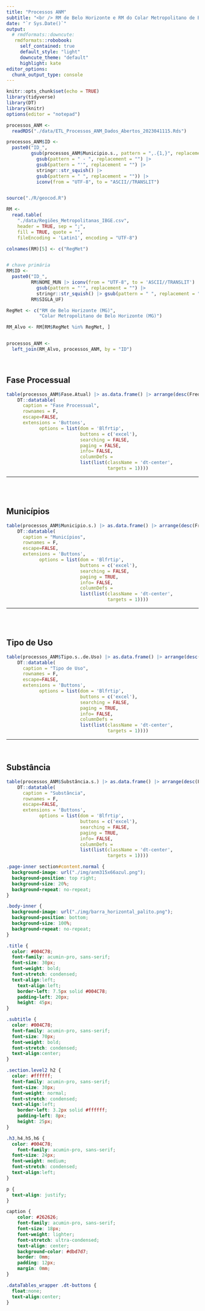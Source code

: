 ```yaml
---
title: "Processos ANM"
subtitle: "<br /> RM de Belo Horizonte e RM do Colar Metropolitano de Belo Horizonte"
date: "`r Sys.Date()`"
output:
  # rmdformats::downcute:  
   rmdformats::robobook:    
     self_contained: true
     default_style: "light"
     downcute_theme: "default"
     highlight: kate
editor_options: 
  chunk_output_type: console
---
```


```r
knitr::opts_chunk$set(echo = TRUE)
library(tidyverse)
library(DT)
library(knitr)
options(editor = "notepad")
```


```r
processos_ANM <- 
  readRDS("./data/ETL_Processos_ANM_Dados_Abertos_2023041115.Rds")

processos_ANM$ID <- 
  paste0("ID_", 
         gsub(processos_ANM$Municipio.s., pattern = ",.{1,}", replacement = "") |> 
           gsub(pattern = " - ", replacement = "") |> 
           gsub(pattern = "'", replacement = "") |> 
           stringr::str_squish() |> 
           gsub(pattern = " ", replacement = "")) |> 
           iconv(from = "UTF-8", to = "ASCII//TRANSLIT")


source("./R/geocod.R")

RM <-
  read.table(
    "./data/Regiões_Metropolitanas_IBGE.csv",
    header = TRUE, sep = ";",
    fill = TRUE, quote = "",
    fileEncoding = 'Latin1', encoding = "UTF-8")

colnames(RM)[5] <- c("RegMet")


# chave primária
RM$ID <- 
  paste0("ID_",
         RM$NOME_MUN |> iconv(from = "UTF-8", to = 'ASCII//TRANSLIT') |> 
           gsub(pattern = "'", replacement = "") |> 
           stringr::str_squish() |> gsub(pattern = " ", replacement = ""),
         RM$SIGLA_UF)


```

```r

RegMet <- c("RM de Belo Horizonte (MG)", 
            "Colar Metropolitano de Belo Horizonte (MG)")

RM_Alvo <- RM[RM$RegMet %in% RegMet, ]


processos_ANM <- 
  left_join(RM_Alvo, processos_ANM, by = "ID")

```

<br />

## Fase Processual

```r

table(processos_ANM$Fase.Atual) |> as.data.frame() |> arrange(desc(Freq)) |> 
    DT::datatable(
      caption = "Fase Processual",
      rownames = F,
      escape=FALSE,
      extensions = 'Buttons',
            options = list(dom = 'Blfrtip', 
                           buttons = c('excel'),
                           searching = FALSE,
                           paging = FALSE,
                           info= FALSE,
                           columnDefs = 
                           list(list(className = 'dt-center', 
                                     targets = 1))))

```

***

<br /><br />

## Municípios

```r

table(processos_ANM$Municipio.s.) |> as.data.frame() |> arrange(desc(Freq)) |> 
    DT::datatable(
      caption = "Municípios",
      rownames = F,
      escape=FALSE,
      extensions = 'Buttons',
            options = list(dom = 'Blfrtip', 
                           buttons = c('excel'),
                           searching = FALSE,
                           paging = TRUE,
                           info= FALSE,
                           columnDefs = 
                           list(list(className = 'dt-center', 
                                     targets = 1))))


```

***

<br /><br />

## Tipo de Uso

```r

table(processos_ANM$Tipo.s..de.Uso) |> as.data.frame() |> arrange(desc(Freq)) |> 
    DT::datatable(
      caption = "Tipo de Uso",
      rownames = F,
      escape=FALSE,
      extensions = 'Buttons',
            options = list(dom = 'Blfrtip', 
                           buttons = c('excel'),
                           searching = FALSE,
                           paging = TRUE,
                           info= FALSE,
                           columnDefs = 
                           list(list(className = 'dt-center', 
                                     targets = 1))))


```

***

<br />


## Substância

```r

table(processos_ANM$Substância.s.) |> as.data.frame() |> arrange(desc(Freq)) |> 
    DT::datatable(
      caption = "Substância",
      rownames = F,
      escape=FALSE,
      extensions = 'Buttons',
            options = list(dom = 'Blfrtip', 
                           buttons = c('excel'),
                           searching = FALSE,
                           paging = TRUE,
                           info= FALSE,
                           columnDefs = 
                           list(list(className = 'dt-center', 
                                     targets = 1))))
```



```css

.page-inner section#content.normal {
  background-image: url("./img/anm315x66azul.png");
  background-position: top right;
  background-size: 20%;
  background-repeat: no-repeat;
}

.body-inner {
  background-image: url("./img/barra_horizontal_palito.png");
  background-position: bottom;
  background-size: 100%;
  background-repeat: no-repeat;
}

.title {
  color: #004C78;
  font-family: acumin-pro, sans-serif; 
  font-size: 30px;
  font-weight: bold;
  font-stretch: condensed;
  text-align:left;
    text-align:left;
    border-left: 7.5px solid #004C78;
    padding-left: 20px;
    height: 45px;
} 

.subtitle {
  color: #004C78;
  font-family: acumin-pro, sans-serif; 
  font-size: 70px;
  font-weight: bold;
  font-stretch: condensed;
  text-align:center;
}

.section.level2 h2 {
  color: #ffffff;
  font-family: acumin-pro, sans-serif; 
  font-size: 30px;
  font-weight: normal;
  font-stretch: condensed;
  text-align:left;
    border-left: 3.2px solid #ffffff;
    padding-left: 8px;
    height: 25px;
}

.h3,h4,h5,h6 {
  color: #004C78;
    font-family: acumin-pro, sans-serif;
  font-size: 24px;
  font-weight: medium;
  font-stretch: condensed;
  text-align:left;
}

p {
  text-align: justify;
}

caption {
	color: #262626;
	font-family: acumin-pro, sans-serif;
	font-size: 18px;
	font-weight: lighter;
	font-stretch: ultra-condensed;
	text-align: center;
	background-color: #dbd7d7;
	border: 0mm;
	padding: 12px;
	margin: 0mm;
}

.dataTables_wrapper .dt-buttons {
  float:none;  
  text-align:center;
}

```





